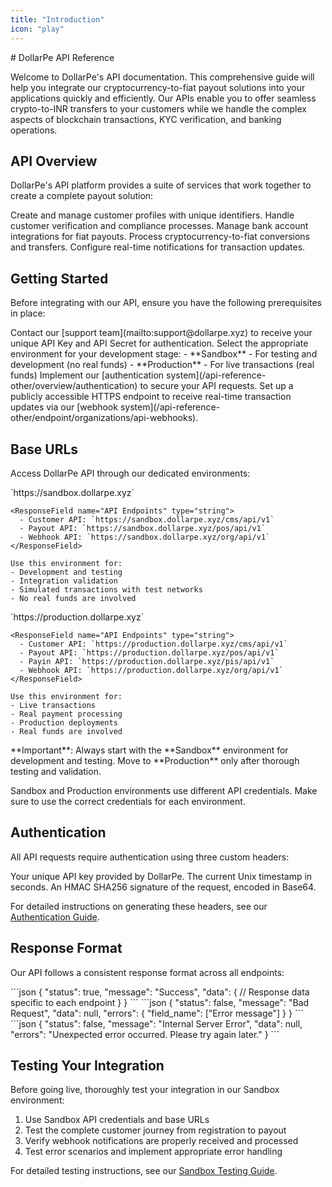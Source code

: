 ```yaml
---
title: "Introduction"
icon: "play"
---
```


<Highlight>
  # DollarPe API Reference
</Highlight>

Welcome to DollarPe's API documentation. This comprehensive guide will help you integrate our cryptocurrency-to-fiat payout solutions into your applications quickly and efficiently. Our APIs enable you to offer seamless crypto-to-INR transfers to your customers while we handle the complex aspects of blockchain transactions, KYC verification, and banking operations.

## API Overview

DollarPe's API platform provides a suite of services that work together to create a complete payout solution:

<CardGroup cols={3}>
  <Card title="Customer API" icon="user" href="/api-reference-other/endpoint/customer/create">
    Create and manage customer profiles with unique identifiers.
  </Card>
  <Card title="KYC API" icon="id-card" href="/api-reference-other/endpoint/kyc/add-kyc-data">
    Handle customer verification and compliance processes.
  </Card>
  <Card title="Bank API" icon="building-columns" href="/api-reference-other/endpoint/bank/add-account">
    Manage bank account integrations for fiat payouts.
  </Card>
  <Card title="Payout API" icon="money-bill-transfer" href="/api-reference-other/endpoint/payout/initiate">
    Process cryptocurrency-to-fiat conversions and transfers.
  </Card>
  <Card title="Webhook API" icon="bell" href="/api-reference-other/endpoint/organizations/api-webhooks">
    Configure real-time notifications for transaction updates.
  </Card>
</CardGroup>

## Getting Started

Before integrating with our API, ensure you have the following prerequisites in place:

<Steps>
  <Step title="Obtain API Credentials">
    Contact our [support team](mailto:support@dollarpe.xyz) to receive your unique API Key and API Secret for authentication.
  </Step>
  <Step title="Choose Environment">
    Select the appropriate environment for your development stage:
    - **Sandbox** - For testing and development (no real funds)
    - **Production** - For live transactions (real funds)
  </Step>
  <Step title="Set Up Authentication">
    Implement our [authentication system](/api-reference-other/overview/authentication) to secure your API requests.
  </Step>
  <Step title="Configure Webhooks">
    Set up a publicly accessible HTTPS endpoint to receive real-time transaction updates via our [webhook system](/api-reference-other/endpoint/organizations/api-webhooks).
  </Step>
</Steps>

## Base URLs

Access DollarPe API through our dedicated environments:

<Tabs>
  <Tab title="Sandbox">
    <ResponseField name="Base URL" type="string">
      `https://sandbox.dollarpe.xyz`
    </ResponseField>
    
    <ResponseField name="API Endpoints" type="string">
      - Customer API: `https://sandbox.dollarpe.xyz/cms/api/v1`
      - Payout API: `https://sandbox.dollarpe.xyz/pos/api/v1`
      - Webhook API: `https://sandbox.dollarpe.xyz/org/api/v1`
    </ResponseField>
    
    Use this environment for:
    - Development and testing
    - Integration validation
    - Simulated transactions with test networks
    - No real funds are involved
  </Tab>
  <Tab title="Production">
    <ResponseField name="Base URL" type="string">
      `https://production.dollarpe.xyz`
    </ResponseField>
    
    <ResponseField name="API Endpoints" type="string">
      - Customer API: `https://production.dollarpe.xyz/cms/api/v1`
      - Payout API: `https://production.dollarpe.xyz/pos/api/v1`
      - Payin API: `https://production.dollarpe.xyz/pis/api/v1`
      - Webhook API: `https://production.dollarpe.xyz/org/api/v1`
    </ResponseField>
    
    Use this environment for:
    - Live transactions
    - Real payment processing
    - Production deployments
    - Real funds are involved
  </Tab>
</Tabs>

<Warning>
  **Important**: Always start with the **Sandbox** environment for development and testing.  
  Move to **Production** only after thorough testing and validation.
  
  Sandbox and Production environments use different API credentials. Make sure to use the correct credentials for each environment.
</Warning>

## Authentication

All API requests require authentication using three custom headers:

<ResponseField name="X-API-KEY" type="string" required>
  Your unique API key provided by DollarPe.
</ResponseField>

<ResponseField name="X-TIMESTAMP" type="integer" required>
  The current Unix timestamp in seconds.
</ResponseField>

<ResponseField name="X-SIGNATURE" type="string" required>
  An HMAC SHA256 signature of the request, encoded in Base64.
</ResponseField>

For detailed instructions on generating these headers, see our [Authentication Guide](/api-reference-other/overview/authentication).

## Response Format

Our API follows a consistent response format across all endpoints:

<Tabs>
  <Tab title="Success Response">
    ```json
    {
        "status": true,
        "message": "Success",
        "data": {
            // Response data specific to each endpoint
        }
    }
    ```
  </Tab>
  <Tab title="Bad Request">
    ```json
    {
        "status": false,
        "message": "Bad Request",
        "data": null,
        "errors": {
            "field_name": ["Error message"]
        }
    }
    ```
  </Tab>
  <Tab title="Internal Server Error">
    ```json
    {
        "status": false,
        "message": "Internal Server Error",
        "data": null,
        "errors": "Unexpected error occurred. Please try again later."
    }
    ```
  </Tab>
</Tabs>

## Testing Your Integration

Before going live, thoroughly test your integration in our Sandbox environment:

1. Use Sandbox API credentials and base URLs
2. Test the complete customer journey from registration to payout
3. Verify webhook notifications are properly received and processed
4. Test error scenarios and implement appropriate error handling

For detailed testing instructions, see our [Sandbox Testing Guide](/guides/sandbox-testing).